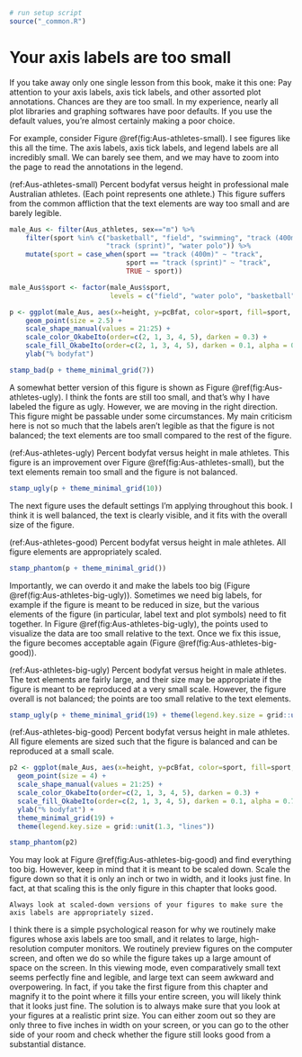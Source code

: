```r
# run setup script
source("_common.R")
```

# Your axis labels are too small {#small-axis-labels}

If you take away only one single lesson from this book, make it this one: Pay attention to your axis labels, axis tick labels, and other assorted plot annotations. Chances are they are too small. In my experience, nearly all plot libraries and graphing softwares have poor defaults. If you use the default values, you're almost certainly making a poor choice.

For example, consider Figure \@ref(fig:Aus-athletes-small). I see figures like this all the time. The axis labels, axis tick labels, and legend labels are all incredibly small. We can barely see them, and we may have to zoom into the page to read the annotations in the legend.

(ref:Aus-athletes-small) Percent bodyfat versus height in professional male Australian athletes. (Each point represents one athlete.) This figure suffers from the common affliction that the text elements are way too small and are barely legible.

```r
male_Aus <- filter(Aus_athletes, sex=="m") %>%
    filter(sport %in% c("basketball", "field", "swimming", "track (400m)",
                        "track (sprint)", "water polo")) %>%
    mutate(sport = case_when(sport == "track (400m)" ~ "track",
                             sport == "track (sprint)" ~ "track",
                             TRUE ~ sport))

male_Aus$sport <- factor(male_Aus$sport,
                         levels = c("field", "water polo", "basketball", "swimming", "track"))

p <- ggplot(male_Aus, aes(x=height, y=pcBfat, color=sport, fill=sport, shape=sport)) +
    geom_point(size = 2.5) +
    scale_shape_manual(values = 21:25) +
    scale_color_OkabeIto(order=c(2, 1, 3, 4, 5), darken = 0.3) +
    scale_fill_OkabeIto(order=c(2, 1, 3, 4, 5), darken = 0.1, alpha = 0.7) +
    ylab("% bodyfat")

stamp_bad(p + theme_minimal_grid(7))
```

A somewhat better version of this figure is shown as Figure \@ref(fig:Aus-athletes-ugly). I think the fonts are still too small, and that's why I have labeled the figure as ugly. However, we are moving in the right direction. This figure might be passable under some circumstances. My main criticism here is not so much that the labels aren't legible as that the figure is not balanced; the text elements are too small compared to the rest of the figure.

(ref:Aus-athletes-ugly) Percent bodyfat versus height in male athletes. This figure is an improvement over Figure \@ref(fig:Aus-athletes-small), but the text elements remain too small and the figure is not balanced.

```r
stamp_ugly(p + theme_minimal_grid(10))
```


The next figure uses the default settings I'm applying throughout this book. I think it is well balanced, the text is clearly visible, and it fits with the overall size of the figure. 

(ref:Aus-athletes-good) Percent bodyfat versus height in male athletes. All figure elements are appropriately scaled.

```r
stamp_phantom(p + theme_minimal_grid())
```

Importantly, we can overdo it and make the labels too big (Figure \@ref(fig:Aus-athletes-big-ugly)). Sometimes we need big labels, for example if the figure is meant to be reduced in size, but the various elements of the figure (in particular, label text and plot symbols) need to fit together. In Figure \@ref(fig:Aus-athletes-big-ugly), the points used to visualize the data are too small relative to the text.  Once we fix this issue, the figure becomes acceptable again (Figure \@ref(fig:Aus-athletes-big-good)).

(ref:Aus-athletes-big-ugly) Percent bodyfat versus height in male athletes. The text elements are fairly large, and their size may be appropriate if the figure is meant to be reproduced at a very small scale. However, the figure overall is not balanced; the points are too small relative to the text elements.

```r
stamp_ugly(p + theme_minimal_grid(19) + theme(legend.key.size = grid::unit(1.3, "lines")))
```


(ref:Aus-athletes-big-good) Percent bodyfat versus height in male athletes. All figure elements are sized such that the figure is balanced and can be reproduced at a small scale.

```r
p2 <- ggplot(male_Aus, aes(x=height, y=pcBfat, color=sport, fill=sport, shape=sport)) +
  geom_point(size = 4) +
  scale_shape_manual(values = 21:25) +
  scale_color_OkabeIto(order=c(2, 1, 3, 4, 5), darken = 0.3) +
  scale_fill_OkabeIto(order=c(2, 1, 3, 4, 5), darken = 0.1, alpha = 0.7) +
  ylab("% bodyfat") +
  theme_minimal_grid(19) +
  theme(legend.key.size = grid::unit(1.3, "lines"))

stamp_phantom(p2)
```

You may look at Figure \@ref(fig:Aus-athletes-big-good) and find everything too big. However, keep in mind that it is meant to be scaled down. Scale the figure down so that it is only an inch or two in width, and it looks just fine. In fact, at that scaling this is the only figure in this chapter that looks good.

```block
Always look at scaled-down versions of your figures to make sure the axis labels are appropriately sized.
```

I think there is a simple psychological reason for why we routinely make figures whose axis labels are too small, and it relates to large, high-resolution computer monitors. We routinely preview figures on the computer screen, and often we do so while the figure takes up a large amount of space on the screen. In this viewing mode, even comparatively small text seems perfectly fine and legible, and large text can seem awkward and overpowering. In fact, if you take the first figure from this chapter and magnify it to the point where it fills your entire screen, you will likely think that it looks just fine. The solution is to always make sure that you look at your figures at a realistic print size. You can either zoom out so they are only three to five inches in width on your screen, or you can go to the other side of your room and check whether the figure still looks good from a substantial distance.
